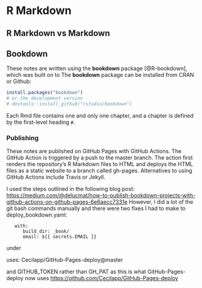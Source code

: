 # R Markdown {#markdown}


## R Markdown vs Markdown

## Bookdown

These notes are written using the **bookdown** package [@R-bookdown], which was built on to
The **bookdown** package can be installed from CRAN or Github:

```r
install.packages("bookdown")
# or the development version
# devtools::install_github("rstudio/bookdown")
```

Each Rmd file contains one and only one chapter, and a chapter is defined by the first-level heading `#`.

### Publishing

These notes are published on GitHub Pages with GitHub Actions. The GitHub Action is triggered by a push to the master branch. The action first renders the repository's R Markdown files to HTML and deploys the HTML files as a static website to a branch called gh-pages. Alternatives to using GitHub Actions include Travis or Jekyll.

I used the steps outlined in the following blog post: 
<https://medium.com/@delucmat/how-to-publish-bookdown-projects-with-github-actions-on-github-pages-6e6aecc7331e> 
However, I did a lot of the git bash commands manually and there were two fixes I had to make to deploy_bookdown.yaml:

       with:
          build_dir: _book/
          email: ${{ secrets.EMAIL }}

under

uses: Cecilapp/GitHub-Pages-deploy@master

and GITHUB_TOKEN rather than GH_PAT as this is what GitHub-Pages-deploy now uses
<https://github.com/Cecilapp/GitHub-Pages-deploy>